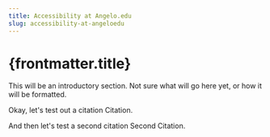 ```yaml
---
title: Accessibility at Angelo.edu
slug: accessibility-at-angeloedu
---
```



# {frontmatter.title}

This will be an introductory section. Not sure what will go here yet, or how it will be formatted.

Okay, let's test out a citation <CitationLink href="#example-citation" title="1" client:visible>Citation</CitationLink>.

And then let's test a second citation <CitationLink href="#second-citation" title="2" client:visible>Second Citation</CitationLink>.
